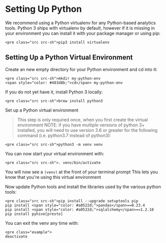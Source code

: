 Setting Up Python
=================

We recommend using a Python virtualenv for any Python-based analytics tools. Python 3 ships with virtualenv by default, however if it is missing in your environment you can install it with your package manager or using pip:

```
<pre class="src src-sh">pip3 install virtualenv
```



Setting Up a Python Virtual Environment
---------------------------------------

Create an new empty directory for your Python environment and cd into it:

```
<pre class="src src-sh">mkdir my-python-env
<span style="color: #483d8b;">cd</span> my-python-env
```



If you do not yet have it, install Python 3 locally:

```
<pre class="src src-sh">brew install python3
```



Set up a Python virtual environment

> This step is only required once, when you first create the virtual environment NOTE: if you have multiple versions of python 3+ installed, you will need to use version 3.6 or greater for the following command (i.e. python3.7 instead of python3):

```
<pre class="src src-sh">python3 -m venv venv
```



You can now start your virtual environment with:

```
<pre class="src src-sh">. venv/bin/activate
```



You will now see a `(venv)` at the front of your terminal prompt This lets you know that you're using this virtual environment

Now update Python tools and install the libraries used by the various python tools:

```
<pre class="src src-sh">pip install --upgrade setuptools pip
pip install <span style="color: #a0522d;">pandas</span>==0.23.4
pip install <span style="color: #a0522d;">sqlalchemy</span>==1.2.18
pip install pyhive[presto]
```



You can exit the venv any time with:

```
<pre class="example">
deactivate
```